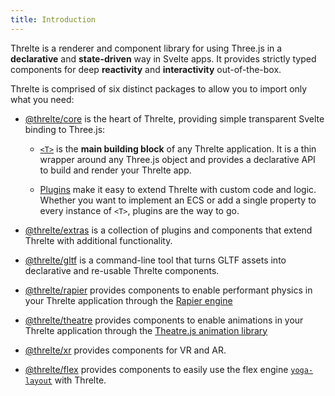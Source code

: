 ```yaml
---
title: Introduction
---
```


Threlte is a renderer and component library for using Three.js in a **declarative** and **state-driven** way in Svelte apps. It provides strictly typed components for deep **reactivity** and **interactivity** out-of-the-box.

Threlte is comprised of six distinct packages to allow you to import only what you need:

- [@threlte/core](/docs/reference/core/getting-started) is the heart of Threlte, providing simple transparent Svelte binding to Three.js:

  - [`<T>`](/docs/reference/core/t) is the **main building block** of any Threlte application. It is a thin wrapper around any Three.js
    object and provides a declarative API to build and render your Threlte app.

  - [Plugins](/docs/learn/advanced/plugins) make it easy to extend Threlte with custom code and logic. Whether you want to implement an ECS or add a single property to every instance of `<T>`, plugins are the way to go.

- [@threlte/extras](/docs/reference/extras/getting-started) is a collection of plugins and components that extend Threlte with additional functionality.

- [@threlte/gltf](/docs/reference/gltf/getting-started) is a command-line tool that turns GLTF assets into declarative and re-usable Threlte components.

- [@threlte/rapier](/docs/reference/rapier/getting-started) provides components to enable performant physics in your Threlte application through the [Rapier engine](https://rapier.rs/)

- [@threlte/theatre](/docs/reference/theatre/getting-started) provides components to enable animations in your Threlte application through the [Theatre.js animation library](https://www.theatrejs.com/)

- [@threlte/xr](/docs/reference/xr/getting-started) provides components for VR and AR.

- [@threlte/flex](/docs/reference/flex/getting-started) provides components to easily use the flex engine [`yoga-layout`](https://yogalayout.com/) with Threlte.
